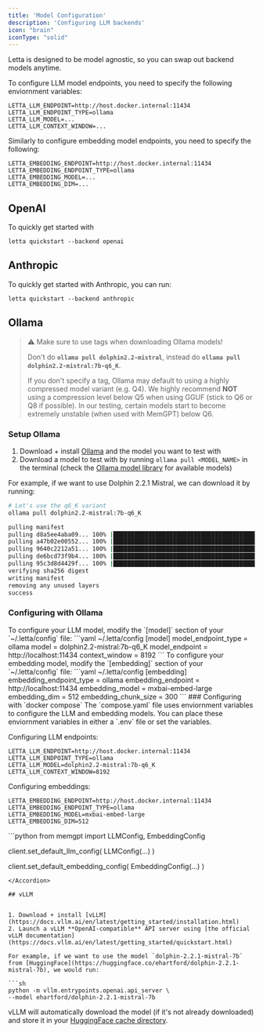 ```yaml
---
title: 'Model Configuration'
description: 'Configuring LLM backends'
icon: "brain"
iconType: "solid"
---
```


Letta is designed to be model agnostic, so you can swap out backend models anytime. 

To configure LLM model endpoints, you need to specify the following enviornment variables: 
```
LETTA_LLM_ENDPOINT=http://host.docker.internal:11434
LETTA_LLM_ENDPOINT_TYPE=ollama
LETTA_LLM_MODEL=...
LETTA_LLM_CONTEXT_WINDOW=...
```

Similarly to configure embedding model endpoints, you need to specify the following: 
```
LETTA_EMBEDDING_ENDPOINT=http://host.docker.internal:11434
LETTA_EMBEDDING_ENDPOINT_TYPE=ollama
LETTA_EMBEDDING_MODEL=...
LETTA_EMBEDDING_DIM=...
```
 
## OpenAI 
To quickly get started with 
```
letta quickstart --backend openai
```

## Anthropic 
To quickly get started with Anthropic, you can run: 
```
letta quickstart --backend anthropic
```


## Ollama 
 
> ⚠️ Make sure to use tags when downloading Ollama models!
>
> Don't do **`ollama pull dolphin2.2-mistral`**, instead do **`ollama pull dolphin2.2-mistral:7b-q6_K`**.
>
> If you don't specify a tag, Ollama may default to using a highly compressed model variant (e.g. Q4). We highly recommend **NOT** using a compression level below Q5 when using GGUF (stick to Q6 or Q8 if possible). In our testing, certain models start to become extremely unstable (when used with MemGPT) below Q6.


### Setup Ollama 

1. Download + install [Ollama](https://github.com/jmorganca/ollama) and the model you want to test with
2. Download a model to test with by running `ollama pull <MODEL_NAME>` in the terminal (check the [Ollama model library](https://ollama.ai/library) for available models)

For example, if we want to use Dolphin 2.2.1 Mistral, we can download it by running:

```sh
# Let's use the q6_K variant
ollama pull dolphin2.2-mistral:7b-q6_K
```

```sh
pulling manifest
pulling d8a5ee4aba09... 100% |█████████████████████████████████████████████████████████████████████████| (4.1/4.1 GB, 20 MB/s)
pulling a47b02e00552... 100% |██████████████████████████████████████████████████████████████████████████████| (106/106 B, 77 B/s)
pulling 9640c2212a51... 100% |████████████████████████████████████████████████████████████████████████████████| (41/41 B, 22 B/s)
pulling de6bcd73f9b4... 100% |████████████████████████████████████████████████████████████████████████████████| (58/58 B, 28 B/s)
pulling 95c3d8d4429f... 100% |█████████████████████████████████████████████████████████████████████████████| (455/455 B, 330 B/s)
verifying sha256 digest
writing manifest
removing any unused layers
success
```

### Configuring with Ollama 
<Accordion icon="message-bot" title="CLI (pypi only)">
To configure your LLM model, modify the `[model]` section of your `~/.letta/config` file: 
```yaml ~/.letta/config
[model]
model_endpoint_type = ollama
model = dolphin2.2-mistral:7b-q6_K
model_endpoint = http://localhost:11434
context_window = 8192
```
To configure your embedding model, modify the `[embedding]` section of your `~/.letta/config` file: 
```yaml ~/.letta/config
[embedding]
embedding_endpoint_type = ollama
embedding_endpoint = http://localhost:11434
embedding_model = mxbai-embed-large 
embedding_dim = 512
embedding_chunk_size = 300
```
</Accordion>
<Accordion icon="message-bot" title="Docker Compose">
### Configuring with `docker compose`
The `compose.yaml` file uses enviornment variables to configure the LLM and embedding models. You can place these enviornment variables in either a `.env` file or set the variables. 

Configuring LLM endpoints:  
```
LETTA_LLM_ENDPOINT=http://host.docker.internal:11434
LETTA_LLM_ENDPOINT_TYPE=ollama
LETTA_LLM_MODEL=dolphin2.2-mistral:7b-q6_K
LETTA_LLM_CONTEXT_WINDOW=8192
```

Configuring embeddings: 
```
LETTA_EMBEDDING_ENDPOINT=http://host.docker.internal:11434
LETTA_EMBEDDING_ENDPOINT_TYPE=ollama
LETTA_EMBEDDING_MODEL=mxbai-embed-large
LETTA_EMBEDDING_DIM=512
```
</Accordion>
<Accordion icon="message-bot" title="Python SDK">
```python
from memgpt import LLMConfig, EmbeddingConfig

client.set_default_llm_config(
    LLMConfig(...)
)

client.set_default_embedding_config( 
    EmbeddingConfig(...)
)
```
</Accordion>

## vLLM 


1. Download + install [vLLM](https://docs.vllm.ai/en/latest/getting_started/installation.html)
2. Launch a vLLM **OpenAI-compatible** API server using [the official vLLM documentation](https://docs.vllm.ai/en/latest/getting_started/quickstart.html)

For example, if we want to use the model `dolphin-2.2.1-mistral-7b` from [HuggingFace](https://huggingface.co/ehartford/dolphin-2.2.1-mistral-7b), we would run:

```sh
python -m vllm.entrypoints.openai.api_server \
--model ehartford/dolphin-2.2.1-mistral-7b
```

vLLM will automatically download the model (if it's not already downloaded) and store it in your [HuggingFace cache directory](https://huggingface.co/docs/datasets/cache).
